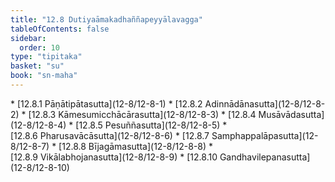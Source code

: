 ```yaml
---
title: "12.8 Dutiyaāmakadhaññapeyyālavagga"
tableOfContents: false
sidebar:
  order: 10
type: "tipitaka"
basket: "su"
book: "sn-maha"
---
```



<DynamicBreadcrumb />



<TableOfContents book="sn-maha" section="12.8">
* [12.8.1 Pāṇātipātasutta](12-8/12-8-1)
* [12.8.2 Adinnādānasutta](12-8/12-8-2)
* [12.8.3 Kāmesumicchācārasutta](12-8/12-8-3)
* [12.8.4 Musāvādasutta](12-8/12-8-4)
* [12.8.5 Pesuññasutta](12-8/12-8-5)
* [12.8.6 Pharusavācāsutta](12-8/12-8-6)
* [12.8.7 Samphappalāpasutta](12-8/12-8-7)
* [12.8.8 Bījagāmasutta](12-8/12-8-8)
* [12.8.9 Vikālabhojanasutta](12-8/12-8-9)
* [12.8.10 Gandhavilepanasutta](12-8/12-8-10)
</TableOfContents>